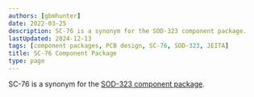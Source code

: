```yaml
---
authors: [gbmhunter]
date: 2022-03-25
description: SC-76 is a synonym for the SOD-323 component package.
lastUpdated: 2024-12-13
tags: [component packages, PCB design, SC-76, SOD-323, JEITA]
title: SC-76 Component Package
type: page
---
```


SC-76 is a synonym for the [SOD-323 component package](/pcb-design/component-packages/sod-323-component-package).
